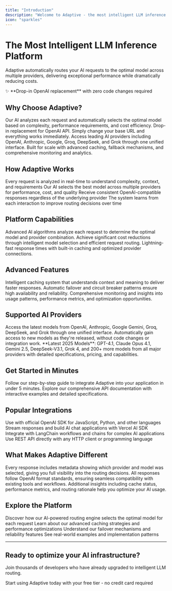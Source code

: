 ```yaml
---
title: "Introduction"
description: "Welcome to Adaptive - the most intelligent LLM inference platform designed for modern developers."
icon: "sparkles"
---
```


# The Most Intelligent LLM Inference Platform

Adaptive automatically routes your AI requests to the optimal model across multiple providers, delivering exceptional performance while dramatically reducing costs.

<Note>
✨ **Drop-in OpenAI replacement** with zero code changes required
</Note>

## Why Choose Adaptive?

<CardGroup cols={2}>
  <Card title="Intelligent Routing" icon="brain">
    Our AI analyzes each request and automatically selects the optimal model based on complexity, performance requirements, and cost efficiency.
  </Card>
  <Card title="Seamless Integration" icon="plug">
    Drop-in replacement for OpenAI API. Simply change your base URL and everything works immediately.
  </Card>
  <Card title="Multi-Provider Access" icon="network-wired">
    Access leading AI providers including OpenAI, Anthropic, Google, Groq, DeepSeek, and Grok through one unified interface.
  </Card>
  <Card title="Enterprise Ready" icon="shield-check">
    Built for scale with advanced caching, fallback mechanisms, and comprehensive monitoring and analytics.
  </Card>
</CardGroup>

## How Adaptive Works

<Steps>
  <Step title="Intelligent Analysis">
    Every request is analyzed in real-time to understand complexity, context, and requirements
  </Step>
  <Step title="Optimal Routing">
    Our AI selects the best model across multiple providers for performance, cost, and quality
  </Step>
  <Step title="Seamless Response">
    Receive consistent OpenAI-compatible responses regardless of the underlying provider
  </Step>
  <Step title="Continuous Learning">
    The system learns from each interaction to improve routing decisions over time
  </Step>
</Steps>

## Platform Capabilities

<CardGroup cols={3}>
  <Card title="Smart Routing" icon="route">
    Advanced AI algorithms analyze each request to determine the optimal model and provider combination.
  </Card>
  <Card title="Cost Optimization" icon="trending-down">
    Achieve significant cost reductions through intelligent model selection and efficient request routing.
  </Card>
  <Card title="Performance" icon="zap">
    Lightning-fast response times with built-in caching and optimized provider connections.
  </Card>
</CardGroup>

## Advanced Features

<CardGroup cols={3}>
  <Card title="Semantic Caching" icon="database">
    Intelligent caching system that understands context and meaning to deliver faster responses.
  </Card>
  <Card title="Provider Resiliency" icon="shield">
    Automatic failover and circuit breaker patterns ensure high availability and reliability.
  </Card>
  <Card title="Real-time Analytics" icon="chart-line">
    Comprehensive monitoring and insights into usage patterns, performance metrics, and optimization opportunities.
  </Card>
</CardGroup>

## Supported AI Providers

<CardGroup cols={2}>
  <Card title="Leading AI Models" icon="stars">
    Access the latest models from OpenAI, Anthropic, Google Gemini, Groq, DeepSeek, and Grok through one unified interface.
  </Card>
  <Card title="Always Up-to-Date" icon="refresh">
    Automatically gain access to new models as they're released, without code changes or integration work.
  </Card>
</CardGroup>

<CardGroup cols={1}>
  <Card title="View All Supported Models" icon="list" href="/supported-models">
    **Latest 2025 Models**: GPT-4.1, Claude Opus 4.1, Gemini 2.5, DeepSeek-V3.1, Grok 4, and 200+ more models from all major providers with detailed specifications, pricing, and capabilities.
  </Card>
</CardGroup>

## Get Started in Minutes

<CardGroup cols={2}>
  <Card title="Quick Start Guide" icon="rocket" href="/quickstart">
    Follow our step-by-step guide to integrate Adaptive into your application in under 5 minutes.
  </Card>
  <Card title="API Reference" icon="book" href="/api-reference/chat-completions">
    Explore our comprehensive API documentation with interactive examples and detailed specifications.
  </Card>
</CardGroup>

## Popular Integrations

<CardGroup cols={2}>
  <Card title="OpenAI SDK" href="/integrations/openai-sdk" icon="code">
    Use with official OpenAI SDK for JavaScript, Python, and other languages
  </Card>
  <Card title="Vercel AI SDK" href="/integrations/vercel-ai-sdk" icon="nextjs">
    Stream responses and build AI chat applications with Vercel AI SDK
  </Card>
  <Card title="LangChain" href="/integrations/langchain" icon="link">
    Integrate with LangChain workflows and chains for complex AI applications
  </Card>
  <Card title="Direct API" href="/api-reference/chat-completions" icon="terminal">
    Use REST API directly with any HTTP client or programming language
  </Card>
</CardGroup>

## What Makes Adaptive Different

<CardGroup cols={3}>
  <Card title="Transparent Routing" icon="eye">
    Every response includes metadata showing which provider and model was selected, giving you full visibility into the routing decisions.
  </Card>
  <Card title="OpenAI Compatible" icon="check">
    All responses follow OpenAI format standards, ensuring seamless compatibility with existing tools and workflows.
  </Card>
  <Card title="Enhanced Metadata" icon="info">
    Additional insights including cache status, performance metrics, and routing rationale help you optimize your AI usage.
  </Card>
</CardGroup>

## Explore the Platform

<CardGroup cols={2}>
  <Card title="Intelligent Routing" icon="brain" href="/features/intelligent-routing">
    Discover how our AI-powered routing engine selects the optimal model for each request
  </Card>
  <Card title="Performance & Caching" icon="zap" href="/features/performance">
    Learn about our advanced caching strategies and performance optimizations
  </Card>
  <Card title="Provider Resiliency" icon="shield" href="/features/provider-resiliency">
    Understand our failover mechanisms and reliability features
  </Card>
  <Card title="Integration Examples" icon="code" href="/examples/basic-chat">
    See real-world examples and implementation patterns
  </Card>
</CardGroup>

---

## Ready to optimize your AI infrastructure?

Join thousands of developers who have already upgraded to intelligent LLM routing.

<Card title="Get Started Free" icon="rocket" href="https://www.llmadaptive.uk/signup">
  Start using Adaptive today with your free tier - no credit card required
</Card>